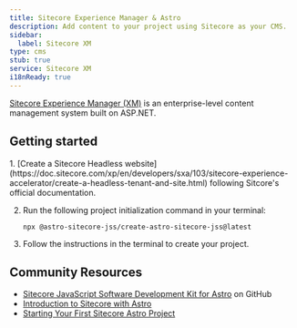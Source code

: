 ```yaml
---
title: Sitecore Experience Manager & Astro
description: Add content to your project using Sitecore as your CMS.
sidebar:
  label: Sitecore XM
type: cms
stub: true
service: Sitecore XM
i18nReady: true
---
```


[Sitecore Experience Manager (XM)](https://www.sitecore.com/products/experience-manager) is an enterprise-level content management system built on ASP.NET.

## Getting started

<Steps>
1. [Create a Sitecore Headless website](https://doc.sitecore.com/xp/en/developers/sxa/103/sitecore-experience-accelerator/create-a-headless-tenant-and-site.html) following Sitcore's official documentation.

2. Run the following project initialization command in your terminal: 
    ```shell
    npx @astro-sitecore-jss/create-astro-sitecore-jss@latest
    ```

3. Follow the instructions in the terminal to create your project.
</Steps>

## Community Resources

- [Sitecore JavaScript Software Development Kit for Astro](https://github.com/exdst/jss-astro-public) on GitHub
- [Introduction to Sitecore with Astro](https://exdst.com/posts/20231002-sitecore-astro)
- [Starting Your First Sitecore Astro Project](https://exdst.com/posts/20240103-first-sitecore-astro-project)
